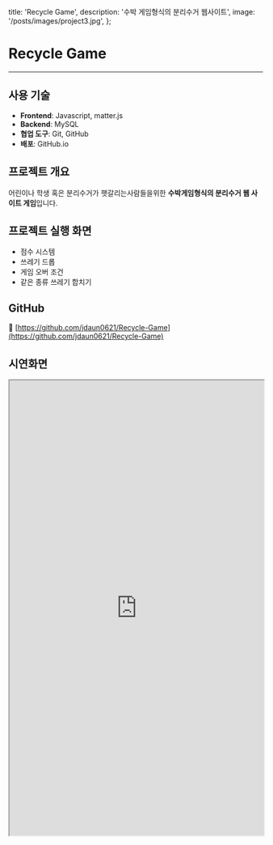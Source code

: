   title: 'Recycle Game',
  description: '수박 게임형식의 분리수거 웹사이트',
  image: '/posts/images/project3.jpg',
};

# Recycle Game

<hr className='my-8 border-gray-300' />

## 사용 기술

- **Frontend**: Javascript, matter.js
- **Backend**: MySQL
- **협업 도구**: Git, GitHub
- **배포**: GitHub.io

## 프로젝트 개요

어린이나 학생 혹은 분리수거가 햇갈리는사람들을위한 **수박게임형식의 분리수거 웹 사이트 게임**입니다.

## 프로젝트 실행 화면

- 점수 시스템
- 쓰레기 드롭
- 게임 오버 조건
- 같은 종류 쓰레기 합치기

## GitHub

🔗 [https://github.com/jdaun0621/Recycle-Game](https://github.com/jdaun0621/Recycle-Game)

## 시연화면

<iframe
  src='https://jdaun0621.github.io/Recycle-Game/'
  width='100%'
  height='900'
  style={{ border: '1px solid #ccc', borderRadius: '8px' }}
  title='TechPicks Demo'
/>

